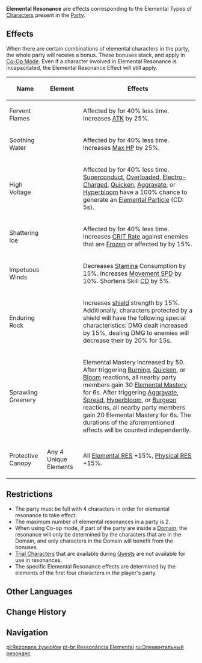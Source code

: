 {{About|the [[Party]] mechanic|information on the [[Traveler]]'s different [[element]]s|Traveler#Elemental Alignment|the feature that allows the Traveler to switch their element|Statue of The Seven}}
{{Terminology Infobox
|image        = Elemental Resonance.png
|type         = Combat
|type2        = Game Systems
}}
'''Elemental Resonance''' are effects corresponding to the Elemental Types of [[Character]]s present in the [[Party]].

==Effects==
When there are certain combinations of elemental characters in the party, the whole party will receive a bonus. These bonuses stack, and apply in [[Co-Op Mode]]. Even if a character involved in Elemental Resonance is incapacitated, the Elemental Resonance Effect will still apply.

{| class="article-table"
|-
! Name
! style="width: 80px;" | Element
! Effects
|-
|Fervent Flames
|{{Icon/Element|Pyro}}{{Icon/Element|Pyro}}
|Affected by {{Cryo}} for 40% less time. Increases [[ATK]] by 25%.
|-
|Soothing Water
|{{Icon/Element|Hydro}}{{Icon/Element|Hydro}}
|Affected by {{Pyro}} for 40% less time. Increases [[Max HP]] by 25%.
|-
|High Voltage
|{{Icon/Element|Electro}}{{Icon/Element|Electro}}
|Affected by {{Hydro}} for 40% less time. [[Superconduct]], [[Overloaded]], [[Electro-Charged]], [[Quicken]], [[Aggravate]], or [[Hyperbloom]] have a 100% chance to generate an {{Electro}} [[Energy|Elemental Particle]] (CD: 5s).
|-
|Shattering Ice
|{{Icon/Element|Cryo}}{{Icon/Element|Cryo}}
|Affected by {{Electro}} for 40% less time. Increases [[CRIT Rate]] against enemies that are [[Frozen]] or affected by {{Cryo}} by 15%.
|-
|Impetuous Winds
|{{Icon/Element|Anemo}}{{Icon/Element|Anemo}}
|Decreases [[Stamina]] Consumption by 15%. Increases [[Movement SPD]] by 10%. Shortens Skill [[CD]] by 5%.
|-
|Enduring Rock
|{{Icon/Element|Geo}}{{Icon/Element|Geo}}
|Increases [[shield]] strength by 15%. Additionally, characters protected by a shield will have the following special characteristics: DMG dealt increased by 15%, dealing DMG to enemies will decrease their {{Color|Geo RES}} by 20% for 15s.
|-
|Sprawling Greenery
|{{Icon/Element|Dendro}}{{Icon/Element|Dendro}}
|Elemental Mastery increased by 50. After triggering [[Burning]], [[Quicken]], or [[Bloom]] reactions, all nearby party members gain 30 [[Elemental Mastery]] for 6s. After triggering [[Aggravate]], [[Spread]], [[Hyperbloom]], or [[Burgeon]] reactions, all nearby party members gain 20 Elemental Mastery for 6s. The durations of the aforementioned effects will be counted independently.
|-
|Protective Canopy
|Any 4 Unique Elements
|All [[Elemental RES]] +15%, [[Physical RES]] +15%.
|}

==Restrictions==
* The party must be full with 4 characters in order for elemental resonance to take effect.
* The maximum number of elemental resonances in a party is 2.
* When using Co-op mode, if part of the party are inside a [[Domain]], the resonance will only be determined by the characters that are in the Domain, and only characters in the Domain will benefit from the bonuses.
* [[Trial Character]]s that are available during [[Quest]]s are not available for use in resonances.
* The specific Elemental Resonance effects are determined by the elements of the first four characters in the player's party.

==Other Languages==
{{Other Languages
|en      = Elemental Resonance
|zhs     = 元素共鸣
|zhs_rm  = Yuánsù Gòngmíng
|zht     = 元素共鳴
|zht_rm  = Yuánsù Gòngmíng
|zh_tl   = 
|ja      = 元素共鳴
|ja_rm   = Genso Kyoumei
|ja_tl   = Elemental Resonance
|ko      = 원소 공명
|ko_tl   = Elemental Resonance
|es      = Consonancia elemental
|es_tl   = Elemental Consonance
|fr      = Résonance élémentaire
|fr_tl   = Elemental Resonance
|ru      = Элементальный резонанс
|ru_tl   = Elemental Resonance
|th      = การสั่นพ้องของธาตุ
|th_rm   = 
|th_tl   = 
|vi      = Cộng Hưởng Nguyên Tố
|vi_tl   = 
|de      = Elementarer Einklang
|de_tl   = 
|id      = Resonansi Elemental
|id_tl   = Elemental Resonance
|pt      = Ressonância Elemental
|pt_tl   = 
|tr      = Element Rezonansı
|tr_tl   = 
|it      = Risonanza elementale
|it_tl   = 
}}

==Change History==
{{Change History|1.0}}

==Navigation==
{{Element Navbox|state=collapsed}}
{{Combat Navbox}}

[[pl:Rezonans żywiołów]]
[[pt-br:Ressonância Elemental]]
[[ru:Элементальный резонанс]]